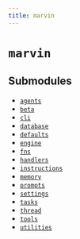 ```yaml
---
title: marvin
---
```


# `marvin`

## Submodules
- [`agents`](marvin-agents)
- [`beta`](marvin-beta)
- [`cli`](marvin-cli)
- [`database`](marvin-database)
- [`defaults`](marvin-defaults)
- [`engine`](marvin-engine)
- [`fns`](marvin-fns)
- [`handlers`](marvin-handlers)
- [`instructions`](marvin-instructions)
- [`memory`](marvin-memory)
- [`prompts`](marvin-prompts)
- [`settings`](marvin-settings)
- [`tasks`](marvin-tasks)
- [`thread`](marvin-thread)
- [`tools`](marvin-tools)
- [`utilities`](marvin-utilities)
